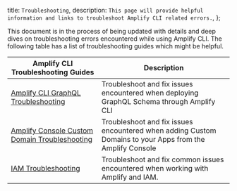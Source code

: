   title: `Troubleshooting`,
  description: `This page will provide helpful information and links to troubleshoot Amplify CLI related errors.`,
};

This document is in the process of being updated with details and deep dives on troubleshooting errors encountered while using Amplify CLI. The following table has a list of troubleshooting guides which might be helpful.

|Amplify CLI Troubleshooting Guides|Description|
|-|-|
|[Amplify CLI GraphQL Troubleshooting](https://docs.amplify.aws/cli/graphql/troubleshooting/)| Troubleshoot and fix issues encountered when deploying GraphQL Schema through Amplify CLI|
|[Amplify Console Custom Domain Troubleshooting](https://docs.aws.amazon.com/amplify/latest/userguide/custom-domain-troubleshoot-guide.html)|Troubleshoot and fix issues encountered when adding Custom Domains to your Apps from the Amplify Console |
|[IAM Troubleshooting](https://docs.aws.amazon.com/amplify/latest/userguide/security_iam_troubleshoot.html)|Troubleshoot and fix common issues encountered when working with Amplify and IAM.|
